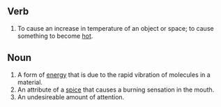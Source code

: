 ==Verb==
# To cause an increase in temperature of an object or space; to cause something to become [[hot]].
==Noun==
# A form of [[energy]] that is due to the rapid vibration of molecules in a material.
# An attribute of a [[spice]] that causes a burning sensation in the mouth.
# An undesireable amount of attention.